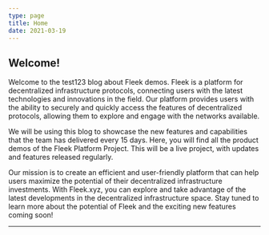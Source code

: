 ```yaml
---
type: page
title: Home
date: 2021-03-19
---
```


## Welcome!

Welcome to the test123 blog about Fleek demos. Fleek is a platform for decentralized infrastructure protocols, connecting users with the latest technologies and innovations in the field. Our platform provides users with the ability to securely and quickly access the features of decentralized protocols, allowing them to explore and engage with the networks available.

We will be using this blog to showcase the new features and capabilities that the team has delivered every 15 days. Here, you will find all the product demos of the Fleek Platform Project. This will be a live project, with updates and features released regularly.

Our mission is to create an efficient and user-friendly platform that can help users maximize the potential of their decentralized infrastructure investments. With Fleek.xyz, you can explore and take advantage of the latest developments in the decentralized infrastructure space. Stay tuned to learn more about the potential of Fleek and the exciting new features coming soon!

---
